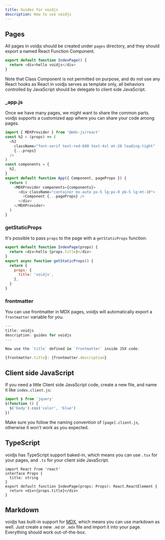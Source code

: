 ```yaml
---
title: Guides for voidjs
description: How to use voidjs
---
```



<Navbar />

## Pages

All pages in voidjs should be created under `pages` directory, and they should export a named React Function Component.

```js filename=pages/index.js
export default function IndexPage() {
  return <div>hello voidjs</div>
}
```

Note that Class Component is not permitted on purpose, and do not use any React hooks as React in voidjs serves as template only, all behaviors controlled by JavaScript should be delegate to client side JavaScript.

### \_app.js

Once we have many pages, we might want to share the common parts. voidjs supports a customized app where you can share your code among pages.

```js filename=pages/_app.js
import { MDXProvider } from '@mdx-js/react'
const h2 = (props) => (
  <h2
    className="font-serif text-red-600 text-4xl mt-20 leading-tight"
    {...props}
  />
)
const components = {
  h2,
}
export default function App({ Component, pageProps }) {
  return (
    <MDXProvider components={components}>
      <div className="container mx-auto px-5 lg:px-0 pb-5 lg:mt-10">
        <Component {...pageProps} />
      </div>
    </MDXProvider>
  )
}
```

### getStaticProps

It's possible to pass `props` to the page with a `getStaticProps` function:

```js filename=pages/index.js
export default function IndexPage(props) {
  return <div>hello {props.title}</div>
}
export async function getStaticProps() {
  return {
    props: {
      title: 'voidjs',
    },
  }
}
```

### frontmatter

You can use frontmatter in MDX pages, voidjs will automatically export a `frontmatter` variable for you.

```jsx
---
title: voidjs
description: guides for voidjs
---

Now use the `title` defined in `frontmatter` inside JSX code:

{frontmatter.title}: {frontmatter.description}
```

## Client side JavaScript

If you need a little Client side JavaScript code, create a new file, and name it like `index.client.js`:

```js filename=pages/index.client.js
import $ from 'jquery'
$(function () {
  $('body').css('color', 'blue')
})
```

Make sure you follow the naming convention of `[page].client.js`, otherwise it won't work as you expected.

## TypeScript

voidjs has TypeScript support baked-in, which means you can use `.tsx` for your pages, and `.ts` for your client side JavaScript.

```tsx filename=pages/index.tsx
import React from 'react'
interface Props {
  title: string
}
export default function IndexPage(props: Props): React.ReactElement {
  return <div>{props.title}</div>
}
```

## Markdown

voidjs has built-in support for [MDX](https://mdxjs.com/), which means you can use markdown as well. Just create a new `.md` or `.mdx` file and import it into your page. Everything should work out-of-the-box.
